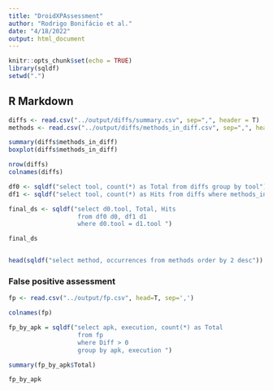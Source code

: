 ```yaml
---
title: "DroidXPAssessment"
author: "Rodrigo Bonifácio et al."
date: "4/18/2022"
output: html_document
---
```


```r
knitr::opts_chunk$set(echo = TRUE)
library(sqldf)
setwd(".")
```

## R Markdown


```r
diffs <- read.csv("../output/diffs/summary.csv", sep=",", header = T)
methods <- read.csv("../output/diffs/methods_in_diff.csv", sep=",", header=T)

summary(diffs$methods_in_diff)
boxplot(diffs$methods_in_diff)

nrow(diffs)
colnames(diffs)

df0 <- sqldf("select tool, count(*) as Total from diffs group by tool")
df1 <- sqldf("select tool, count(*) as Hits from diffs where methods_in_diff > 0 group by tool")

final_ds <- sqldf("select d0.tool, Total, Hits 
                   from df0 d0, df1 d1
                   where d0.tool = d1.tool ")

final_ds


head(sqldf("select method, occurrences from methods order by 2 desc"))
```

### False positive assessment

```r
fp <- read.csv("../output/fp.csv", head=T, sep=',')

colnames(fp)

fp_by_apk = sqldf("select apk, execution, count(*) as Total
                   from fp
                   where Diff > 0
                   group by apk, execution ")

summary(fp_by_apk$Total)

fp_by_apk
```
